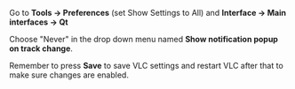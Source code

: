 {{howto|disable the pop up track notification}}

Go to '''Tools -&gt; Preferences''' (set Show Settings to All) and '''Interface -&gt; Main interfaces -&gt; Qt''' 

Choose "Never" in the drop down menu named '''Show notification popup on track change'''. 

Remember to press '''Save''' to save VLC settings and restart VLC after that to make sure changes are enabled.

<br>

{{VSG}}